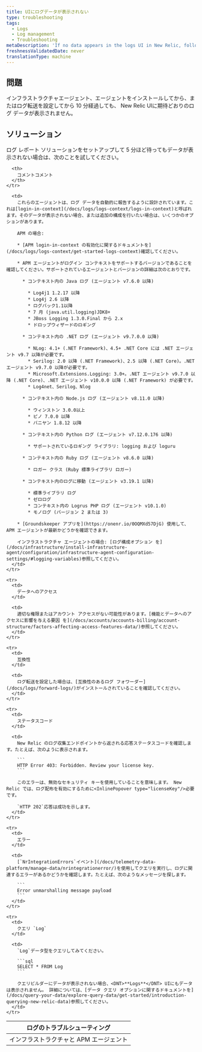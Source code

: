 ```yaml
---
title: UIにログデータが表示されない
type: troubleshooting
tags:
  - Logs
  - Log management
  - Troubleshooting
metaDescription: 'If no data appears in the logs UI in New Relic, follow these troubleshooting tips.'
freshnessValidatedDate: never
translationType: machine
---
```


## 問題

インフラストラクチャエージェント、<InlinePopover type="apm"/>エージェントをインストールしてから、またはログ転送を設定してから 10 分経過しても、 New Relic UIに期待どおりのログ データが表示されません。

## ソリューション

ログ レポート ソリューションをセットアップして 5 分ほど待ってもデータが表示されない場合は、次のことを試してください。

<table>
  <thead>
    <tr>
      <th>
        ログのトラブルシューティング
      </th>

      <th>
        コメントコメント
      </th>
    </tr>
  </thead>

  <tbody>
    <tr>
      <td>
        インフラストラクチャと APM エージェント
      </td>

      <td>
        これらのエージェントは、ログ データを自動的に報告するように設計されています。これは[login-in-context](/docs/logs/logs-context/logs-in-context)と呼ばれます。そのデータが表示されない場合、または追加の構成を行いたい場合は、いくつかのオプションがあります。

        APM の場合:

        * [APM login-in-context の有効化に関するドキュメントを](/docs/logs/logs-context/get-started-logs-context)確認してください。

        * APM エージェントがログイン コンテキストをサポートするバージョンであることを確認してください。サポートされているエージェントとバージョンの詳細は次のとおりです。

          * コンテキスト内の Java ログ (エージェント v7.6.0 以降)

            * Log4j1 1.2.17 以降
            * Log4j 2.6 以降
            * ログバック1.1以降
            * 7 月 (java.util.logging)JDK8+
            * JBoss Logging 1.3.0.Final から 2.x
            * ドロップウィザードのロギング

          * コンテキスト内の .NET ログ (エージェント v9.7.0.0 以降)

            * NLog: 4.1+ (.NET Framework)、4.5+ .NET Core には .NET エージェント v9.7 以降が必要です。
            * Serilog: 2.0 以降 (.NET Framework)、2.5 以降 (.NET Core)。.NET エージェント v9.7.0 以降が必要です。
            * Microsoft.Extensions.Logging: 3.0+。.NET エージェント v9.7.0 以降 (.NET Core)、.NET エージェント v10.0.0 以降 (.NET Framework) が必要です。
            * Log4net、Serilog、Nlog

          * コンテキスト内の Node.js ログ (エージェント v8.11.0 以降)

            * ウィンストン 3.0.0以上
            * ピノ 7.0.0 以降
            * バニヤン 1.8.12 以降

          * コンテキスト内の Python ログ (エージェント v7.12.0.176 以降)

            * サポートされているロギング ライブラリ: logging および loguru

          * コンテキスト内の Ruby ログ (エージェント v8.6.0 以降)

            * ロガー クラス (Ruby 標準ライブラリ ロガー)

          * コンテキスト内のログに移動 (エージェント v3.19.1 以降)

            * 標準ライブラリ ログ
            * ゼロログ
            * コンテキスト内の Logrus PHP ログ (エージェント v10.1.0)
            * モノログ (バージョン 2 または 3)

        * [Groundskeeper アプリを](https://onenr.io/0OQMXd57DjG) 使用して、APM エージェントが最新かどうかを確認できます。

        インフラストラクチャ エージェントの場合: [ログ構成オプション を](/docs/infrastructure/install-infrastructure-agent/configuration/infrastructure-agent-configuration-settings/#logging-variables)参照してください。
      </td>
    </tr>

    <tr>
      <td>
        データへのアクセス
      </td>

      <td>
        適切な権限またはアカウント アクセスがない可能性があります。[機能とデータへのアクセスに影響を与える要因 を](/docs/accounts/accounts-billing/account-structure/factors-affecting-access-features-data/)参照してください。
      </td>
    </tr>

    <tr>
      <td>
        互換性
      </td>

      <td>
        ログ転送を設定した場合は、[互換性のあるログ フォワーダー](/docs/logs/forward-logs/)がインストールされていることを確認してください。
      </td>
    </tr>

    <tr>
      <td>
        ステータスコード
      </td>

      <td>
        New Relic のログ収集エンドポイントから返される応答ステータスコードを確認します。たとえば、次のように表示されます。

        ```
        HTTP Error 403: Forbidden. Review your license key.
        ```

        このエラーは、無効なセキュリティ キーを使用していることを意味します。 New Relic では、ログ配布を有効にするために<InlinePopover type="licenseKey"/>必要です。

        `HTTP 202`応答は成功を示します。
      </td>
    </tr>

    <tr>
      <td>
        エラー
      </td>

      <td>
        [`NrIntegrationErrors`イベント](/docs/telemetry-data-platform/manage-data/nrintegrationerror/)を使用してクエリを実行し、ログに関連するエラーがあるかどうかを確認します。たとえば、次のようなメッセージを探します。

        ```
        Error unmarshalling message payload
        ```
      </td>
    </tr>

    <tr>
      <td>
        クエリ `Log`
      </td>

      <td>
        `Log`データ型をクエリしてみてください。

        ```sql
        SELECT * FROM Log
        ```

        クエリビルダーにデータが表示されない場合、<DNT>**Logs**</DNT> UIにもデータは表示されません。 詳細については、[データ クエリ オプションに関するドキュメントを](/docs/query-your-data/explore-query-data/get-started/introduction-querying-new-relic-data)参照してください。
      </td>
    </tr>
  </tbody>
</table>